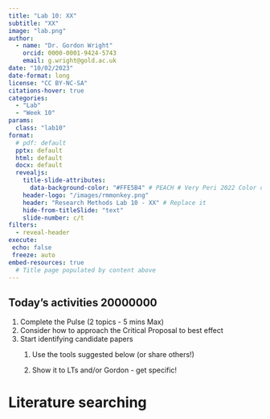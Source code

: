 ```yaml
---
title: "Lab 10: XX"
subtitle: "XX"
image: "lab.png"
author: 
  - name: "Dr. Gordon Wright"
    orcid: 0000-0001-9424-5743
    email: g.wright@gold.ac.uk
date: "10/02/2023"
date-format: long
license: "CC BY-NC-SA"
citations-hover: true
categories: 
  - "Lab"
  - "Week 10"
params:
  class: "lab10"
format: 
  # pdf: default
  pptx: default
  html: default
  docx: default
  revealjs: 
    title-slide-attributes: 
      data-background-color: "#FFE5B4" # PEACH # Very Peri 2022 Color of the year
    header-logo: "/images/rmmonkey.png"
    header: "Research Methods Lab 10 - XX" # Replace it
    hide-from-titleSlide: "text"
    slide-number: c/t
filters:
  - reveal-header
execute:
 echo: false
 freeze: auto
embed-resources: true
  # Title page populated by content above
---
```


## Today's activities 20000000

::: incremental
1.  Complete the Pulse (2 topics - 5 mins Max)
2.  Consider how to approach the Critical Proposal to best effect
3.  Start identifying candidate papers
    1.  Use the tools suggested below (or share others!)

    2.  Show it to LTs and/or Gordon - get specific!
:::

# Literature searching

